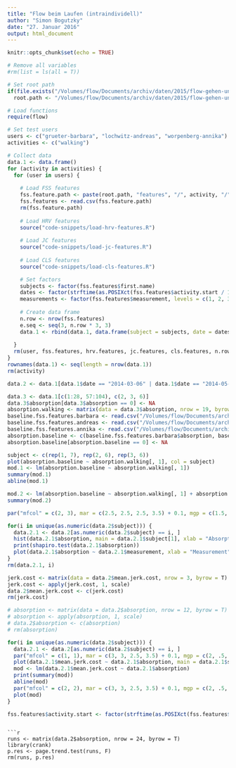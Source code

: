 ```yaml
---
title: "Flow beim Laufen (intraindividell)"
author: "Simon Bogutzky"
date: "27. Januar 2016"
output: html_document
---
```


```r
knitr::opts_chunk$set(echo = TRUE)
```
  
```r
# Remove all variables
#rm(list = ls(all = T)) 

# Set root path
if(file.exists("/Volumes/flow/Documents/archiv/daten/2015/flow-gehen-und-laufen"))
  root.path <- "/Volumes/flow/Documents/archiv/daten/2015/flow-gehen-und-laufen/"

# Load functions
require(flow)

# Set test users
users <- c("grueter-barbara", "lochwitz-andreas", "worpenberg-annika")
activities <- c("walking")

# Collect data
data.1 <- data.frame()
for (activity in activities) {
  for (user in users) {
    
    # Load FSS features
    fss.feature.path <- paste(root.path, "features", "/", activity, "/", user, "/", "fss-features.csv", sep = "")
    fss.features <- read.csv(fss.feature.path)
    rm(fss.feature.path)
    
    # Load HRV features
    source("code-snippets/load-hrv-features.R")
    
    # Load JC features
    source("code-snippets/load-jc-features.R")
    
    # Load CLS features
    source("code-snippets/load-cls-features.R") 

    # Set factors
    subjects <- factor(fss.features$first.name)
    dates <- factor(strftime(as.POSIXct(fss.features$activity.start / 1000, origin = "1970-01-01", tz="CET"), format="%Y-%m-%d"))
    measurements <- factor(fss.features$measurement, levels = c(1, 2, 3, 4), labels = c("15'", "30'", "45'", "60'"))
  
    # Create data frame
    n.row <- nrow(fss.features)
    e.seq <- seq(3, n.row * 3, 3)
    data.1 <- rbind(data.1, data.frame(subject = subjects, date = dates, measurement = measurements, fss.features[, 1:5], hrv.features[e.seq, c(3:6, 11:12, 17:18, 24:25, 45:46)], jc.features[e.seq, 1:2], cls.features[e.seq, 1:2]))
    
  }
  rm(user, fss.features, hrv.features, jc.features, cls.features, n.row, e.seq, subjects, dates, measurements)
}
rownames(data.1) <- seq(length = nrow(data.1)) 
rm(activity)
```

```r
data.2 <- data.1[data.1$date == "2014-03-06" | data.1$date == "2014-05-27" | data.1$date == "2014-06-03" | data.1$date == "2014-06-04" |  data.1$date == "2014-06-16" | data.1$date == "2014-06-17" | data.1$date == "2014-06-18" | data.1$date == "2014-06-19" | data.1$date == "2014-07-23" | data.1$date == "2014-07-28" | data.1$date == "2014-07-29" | data.1$date == "2014-08-04", ]
```

```r
data.3 <- data.1[c(1:28, 57:104), c(2, 3, 6)]
data.3$absorption[data.3$absorption == 0] <- NA
absorption.walking <- matrix(data = data.3$absorption, nrow = 19, byrow = T)
baseline.fss.features.barbara <- read.csv("/Volumes/flow/Documents/archiv/daten/2015/flow-gehen-und-laufen/features/baseline/grueter-barbara/fss-features.csv")
baseline.fss.features.andreas <- read.csv("/Volumes/flow/Documents/archiv/daten/2015/flow-gehen-und-laufen/features/baseline/lochwitz-andreas/fss-features.csv")
baseline.fss.features.annika <- read.csv("/Volumes/flow/Documents/archiv/daten/2015/flow-gehen-und-laufen/features/baseline/worpenberg-annika/fss-features.csv")
absorption.baseline <- c(baseline.fss.features.barbara$absorption, baseline.fss.features.andreas$absorption, baseline.fss.features.annika$absorption)
absorption.baseline[absorption.baseline == 0] <- NA

subject <- c(rep(1, 7), rep(2, 6), rep(3, 6))
plot(absorption.baseline ~ absorption.walking[, 1], col = subject)
mod.1 <- lm(absorption.baseline ~ absorption.walking[, 1])
summary(mod.1)
abline(mod.1)

mod.2 <- lm(absorption.baseline ~ absorption.walking[, 1] + absorption.walking[, 2] + absorption.walking[, 3] + absorption.walking[, 4])
summary(mod.2)
```

```r
par("mfcol" = c(2, 3), mar = c(2.5, 2.5, 2.5, 3.5) + 0.1, mgp = c(1.5, .5, 0), las = 1, cex.axis = 0.8, tck = .03, cex.lab = .8, xaxs = "r", yaxs = "r")

for(i in unique(as.numeric(data.2$subject))) {
  data.2.1 <- data.2[as.numeric(data.2$subject) == i, ]
  hist(data.2.1$absorption, main = data.2.1$subject[1], xlab = "Absorption")
  print(shapiro.test(data.2.1$absorption))
  plot(data.2.1$absorption ~ data.2.1$measurement, xlab = "Measurement", ylab = "Absorption", pch = 21, bg = "#3FADCB")
}
rm(data.2.1, i)
```

```r
jerk.cost <- matrix(data = data.2$mean.jerk.cost, nrow = 3, byrow = T)
jerk.cost <- apply(jerk.cost, 1, scale)
data.2$mean.jerk.cost <- c(jerk.cost)
rm(jerk.cost)

# absorption <- matrix(data = data.2$absorption, nrow = 12, byrow = T)
# absorption <- apply(absorption, 1, scale)
# data.2$absorption <- c(absorption)
# rm(absorption)
```

```r
for(i in unique(as.numeric(data.2$subject))) {
  data.2.1 <- data.2[as.numeric(data.2$subject) == i, ]
  par("mfcol" = c(1, 1), mar = c(3, 3, 2.5, 3.5) + 0.1, mgp = c(2, .5, 0), las = 1, cex.axis = 0.8, tck = .03, cex.lab = .8, xaxs = "r", yaxs = "r")
  plot(data.2.1$mean.jerk.cost ~ data.2.1$absorption, main = data.2.1$subject[1], xlab = "Absorption", ylab = "Jerk Cost", pch = 21, bg = "#3FADCB")
  mod <- lm(data.2.1$mean.jerk.cost ~ data.2.1$absorption)
  print(summary(mod))
  abline(mod)
  par("mfcol" = c(2, 2), mar = c(3, 3, 2.5, 3.5) + 0.1, mgp = c(2, .5, 0), las = 1, cex.axis = 0.8, tck = .03, cex.lab = .8, xaxs = "r", yaxs = "r")
  plot(mod)
}

fss.features$activity.start <- factor(strftime(as.POSIXct(fss.features$activity.start / 1000, origin = "1970-01-01", tz="CET"), format="%Y-%m-%d"))
```


```

```r
runs <- matrix(data.2$absorption, nrow = 24, byrow = T)
library(crank)
p.res <- page.trend.test(runs, F)
rm(runs, p.res)
```

